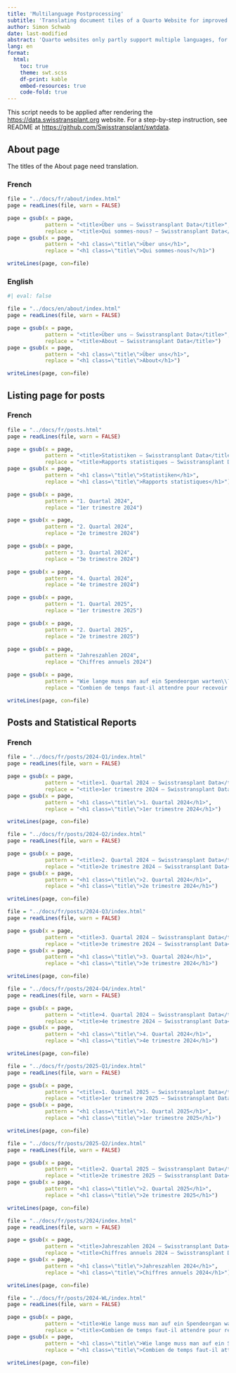 ```yaml
---
title: 'Multilanguage Postprocessing'
subtitle: 'Translating document tiles of a Quarto Website for improved multilingual support'
author: Simon Schwab
date: last-modified
abstract: 'Quarto websites only partly support multiple languages, for example, document titles and descriptions in the yaml header have no multilingual support. This document is a workaound and will translate document titles by reading the html files, translating the tiltes, and overwriten the html file.'
lang: en
format:
  html:
    toc: true
    theme: swt.scss
    df-print: kable
    embed-resources: true
    code-fold: true
---
```


::: {.callout-note}
This script needs to be applied after rendering the <https://data.swisstransplant.org> website. For a step-by-step instruction, see README at <https://github.com/Swisstransplant/swtdata>.
:::

## About page

The titles of the About page need translation.

### French

```r
file = "../docs/fr/about/index.html"
page = readLines(file, warn = FALSE)

page = gsub(x = page,
            pattern = "<title>Über uns – Swisstransplant Data</title>",
            replace = "<title>Qui sommes-nous? – Swisstransplant Data</title>")
page = gsub(x = page,
            pattern = "<h1 class=\"title\">Über uns</h1>", 
            replace = "<h1 class=\"title\">Qui sommes-nous?</h1>")

writeLines(page, con=file)
```

### English

```r
#| eval: false

file = "../docs/en/about/index.html"
page = readLines(file, warn = FALSE)

page = gsub(x = page,
            pattern = "<title>Über uns – Swisstransplant Data</title>",
            replace = "<title>About – Swisstransplant Data</title>")
page = gsub(x = page,
            pattern = "<h1 class=\"title\">Über uns</h1>", 
            replace = "<h1 class=\"title\">About</h1>")

writeLines(page, con=file)
```

## Listing page for posts

### French

```r
file = "../docs/fr/posts.html"
page = readLines(file, warn = FALSE)

page = gsub(x = page,
            pattern = "<title>Statistiken – Swisstransplant Data</title>",
            replace = "<title>Rapports statistiques – Swisstransplant Data</title>")
page = gsub(x = page,
            pattern = "<h1 class=\"title\">Statistiken</h1>", 
            replace = "<h1 class=\"title\">Rapports statistiques</h1>")

page = gsub(x = page,
            pattern = "1. Quartal 2024", 
            replace = "1er trimestre 2024")

page = gsub(x = page,
            pattern = "2. Quartal 2024", 
            replace = "2e trimestre 2024")

page = gsub(x = page,
            pattern = "3. Quartal 2024", 
            replace = "3e trimestre 2024")

page = gsub(x = page,
            pattern = "4. Quartal 2024", 
            replace = "4e trimestre 2024")

page = gsub(x = page,
            pattern = "1. Quartal 2025", 
            replace = "1er trimestre 2025")

page = gsub(x = page,
            pattern = "2. Quartal 2025", 
            replace = "2e trimestre 2025")

page = gsub(x = page,
            pattern = "Jahreszahlen 2024", 
            replace = "Chiffres annuels 2024")

page = gsub(x = page,
            pattern = "Wie lange muss man auf ein Spendeorgan warten\\?", 
            replace = "Combien de temps faut-il attendre pour recevoir un organe?")

writeLines(page, con=file)
```

## Posts and Statistical Reports

### French

```r
file = "../docs/fr/posts/2024-Q1/index.html"
page = readLines(file, warn = FALSE)

page = gsub(x = page,
            pattern = "<title>1. Quartal 2024 – Swisstransplant Data</title>", 
            replace = "<title>1er trimestre 2024 – Swisstransplant Data</title>")
page = gsub(x = page,
            pattern = "<h1 class=\"title\">1. Quartal 2024</h1>", 
            replace = "<h1 class=\"title\">1er trimestre 2024</h1>")

writeLines(page, con=file)
```

```r
file = "../docs/fr/posts/2024-Q2/index.html"
page = readLines(file, warn = FALSE)

page = gsub(x = page,
            pattern = "<title>2. Quartal 2024 – Swisstransplant Data</title>", 
            replace = "<title>2e trimestre 2024 – Swisstransplant Data</title>")
page = gsub(x = page,
            pattern = "<h1 class=\"title\">2. Quartal 2024</h1>", 
            replace = "<h1 class=\"title\">2e trimestre 2024</h1>")

writeLines(page, con=file)
```

```r
file = "../docs/fr/posts/2024-Q3/index.html"
page = readLines(file, warn = FALSE)

page = gsub(x = page,
            pattern = "<title>3. Quartal 2024 – Swisstransplant Data</title>", 
            replace = "<title>3e trimestre 2024 – Swisstransplant Data</title>")
page = gsub(x = page,
            pattern = "<h1 class=\"title\">3. Quartal 2024</h1>", 
            replace = "<h1 class=\"title\">3e trimestre 2024</h1>")

writeLines(page, con=file)
```

```r
file = "../docs/fr/posts/2024-Q4/index.html"
page = readLines(file, warn = FALSE)

page = gsub(x = page,
            pattern = "<title>4. Quartal 2024 – Swisstransplant Data</title>", 
            replace = "<title>4e trimestre 2024 – Swisstransplant Data</title>")
page = gsub(x = page,
            pattern = "<h1 class=\"title\">4. Quartal 2024</h1>", 
            replace = "<h1 class=\"title\">4e trimestre 2024</h1>")

writeLines(page, con=file)
```

```r
file = "../docs/fr/posts/2025-Q1/index.html"
page = readLines(file, warn = FALSE)

page = gsub(x = page,
            pattern = "<title>1. Quartal 2025 – Swisstransplant Data</title>", 
            replace = "<title>1er trimestre 2025 – Swisstransplant Data</title>")
page = gsub(x = page,
            pattern = "<h1 class=\"title\">1. Quartal 2025</h1>", 
            replace = "<h1 class=\"title\">1er trimestre 2025</h1>")

writeLines(page, con=file)
```

```r
file = "../docs/fr/posts/2025-Q2/index.html"
page = readLines(file, warn = FALSE)

page = gsub(x = page,
            pattern = "<title>2. Quartal 2025 – Swisstransplant Data</title>", 
            replace = "<title>2e trimestre 2025 – Swisstransplant Data</title>")
page = gsub(x = page,
            pattern = "<h1 class=\"title\">2. Quartal 2025</h1>", 
            replace = "<h1 class=\"title\">2e trimestre 2025</h1>")

writeLines(page, con=file)
```

```r
file = "../docs/fr/posts/2024/index.html"
page = readLines(file, warn = FALSE)

page = gsub(x = page,
            pattern = "<title>Jahreszahlen 2024 – Swisstransplant Data</title>", 
            replace = "<title>Chiffres annuels 2024 – Swisstransplant Data</title>")
page = gsub(x = page,
            pattern = "<h1 class=\"title\">Jahreszahlen 2024</h1>", 
            replace = "<h1 class=\"title\">Chiffres annuels 2024</h1>")

writeLines(page, con=file)
```

```r
file = "../docs/fr/posts/2024-WL/index.html"
page = readLines(file, warn = FALSE)

page = gsub(x = page,
            pattern = "<title>Wie lange muss man auf ein Spendeorgan warten\\? – Swisstransplant Data</title>", 
            replace = "<title>Combien de temps faut-il attendre pour recevoir un organe? – Swisstransplant Data</title>")
page = gsub(x = page,
            pattern = "<h1 class=\"title\">Wie lange muss man auf ein Spendeorgan warten\\?</h1>", 
            replace = "<h1 class=\"title\">Combien de temps faut-il attendre pour recevoir un organe?</h1>")

writeLines(page, con=file)
```
